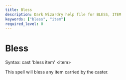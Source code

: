 ```yaml
---
title: Bless
description: Dark Wizardry help file for BLESS, ITEM
keywords: ["bless", "item"]
required_level: 0
---
```


# Bless

Syntax: cast 'bless item' \<item\>  

This spell will bless any item carried by the caster.